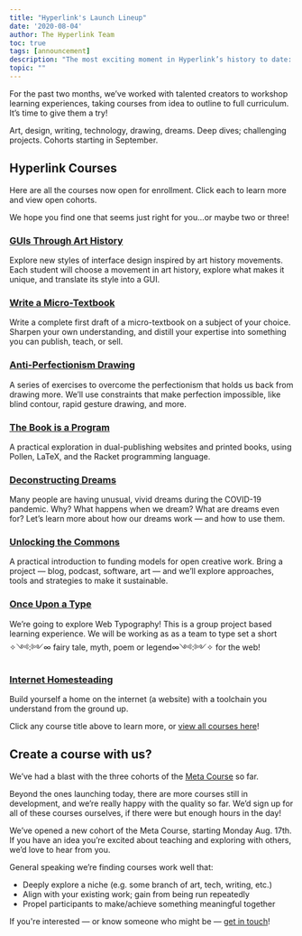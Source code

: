 ```yaml
---
title: "Hyperlink's Launch Lineup"
date: '2020-08-04'
author: The Hyperlink Team
toc: true
tags: [announcement]
description: "The most exciting moment in Hyperlink’s history to date: we’re launching with a lineup of 8 awesome courses."
topic: ""
---
```



For the past two months, we’ve worked with talented creators to workshop learning experiences, taking courses from idea to outline to full curriculum. It’s time to give them a try!

Art, design, writing, technology, drawing, dreams. Deep dives; challenging projects. Cohorts starting in September.

## Hyperlink Courses

Here are all the courses now open for enrollment. Click each to learn more and view open cohorts.

We hope you find one that seems just right for you…or maybe two or three!

### [GUIs Through Art History](https://hyperlink.academy/courses/guis-through-art-history/2)

Explore new styles of interface design inspired by art history movements. Each student will choose a movement in art history, explore what makes it unique, and translate its style into a GUI.

### [Write a Micro-Textbook](https://hyperlink.academy/courses/write-a-micro-textbook/14)

Write a complete first draft of a micro-textbook on a subject of your choice. Sharpen your own understanding, and distill your expertise into something you can publish, teach, or sell.

### [Anti-Perfectionism Drawing](https://hyperlink.academy/courses/anti-perfectionism-drawing/7)

A series of exercises to overcome the perfectionism that holds us back from drawing more. We’ll use constraints that make perfection impossible, like blind contour, rapid gesture drawing, and more.

### [The Book is a Program](https://hyperlink.academy/courses/the-book-is-a-program/21)
A practical exploration in dual-publishing websites and printed books, using Pollen, LaTeX, and the Racket programming language.

### [Deconstructing Dreams](https://hyperlink.academy/courses/covid-19-and-dreams/20)
Many people are having unusual, vivid dreams during the COVID-19 pandemic. Why? What happens when we dream? What are dreams even for? Let’s learn more about how our dreams work — and how to use them.

### [Unlocking the Commons](https://hyperlink.academy/courses/unlocking-the-commons/15)
A practical introduction to funding models for open creative work. Bring a project — blog, podcast, software, art — and we’ll explore approaches, tools and strategies to make it sustainable.

### [Once Upon a Type](https://hyperlink.academy/courses/once-upon-a-type/17)
We’re going to explore Web Typography! This is a group project based learning experience. We will be working as as a team to type set a short ✧༺:༻∞ fairy tale, myth, poem or legend∞༺:༻✧ for the web!

### [Internet Homesteading](https://hyperlink.academy/courses/internet-homesteading/22)
Build yourself a home on the internet (a website) with a toolchain you understand from the ground up.

Click any course title above to learn more, or [view all courses here](https://hyperlink.academy/)!

## Create a course with us?

We’ve had a blast with the three cohorts of the [Meta Course](https://hyperlink.academy/courses/the-meta-course/1) so far.

Beyond the ones launching today, there are more courses still in development, and we’re really happy with the quality so far. We’d sign up for all of these courses ourselves, if there were but enough hours in the day!

We’ve opened a new cohort of the Meta Course, starting Monday Aug. 17th. If you have an idea you’re excited about teaching and exploring with others, we’d love to hear from you.

General speaking we’re finding courses work well that:

- Deeply explore a niche (e.g. some branch of art, tech, writing, etc.)
- Align with your existing work; gain from being run repeatedly
- Propel participants to make/achieve something meaningful together

If you're interested — or know someone who might be — [get in touch](mailto:contact@hyperlink.academy)!